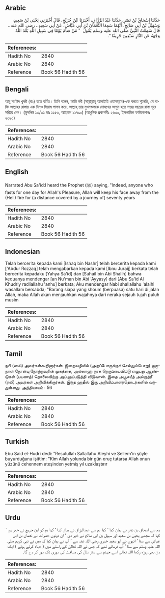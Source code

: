 ## Arabic


<div dir="rtl" lang="ar" style={{fontSize:'larger',backgroundColor:'#f8f9fa',padding:20}}>
حَدَّثَنَا إِسْحَاقُ بْنُ نَصْرٍ، حَدَّثَنَا عَبْدُ الرَّزَّاقِ، أَخْبَرَنَا ابْنُ جُرَيْجٍ، قَالَ أَخْبَرَنِي يَحْيَى بْنُ سَعِيدٍ، وَسُهَيْلُ بْنُ أَبِي صَالِحٍ، أَنَّهُمَا سَمِعَا النُّعْمَانَ بْنَ أَبِي عَيَّاشٍ، عَنْ أَبِي سَعِيدٍ ـ رضى الله عنه ـ قَالَ سَمِعْتُ النَّبِيَّ صلى الله عليه وسلم يَقُولُ ‏ "‏ مَنْ صَامَ يَوْمًا فِي سَبِيلِ اللَّهِ بَعَّدَ اللَّهُ وَجْهَهُ عَنِ النَّارِ سَبْعِينَ خَرِيفًا ‏"‏‏.‏
</div>
<div style={{backgroundColor:'#f8f9fa',padding:20, marginBottom: 10}}><table> <thead> <tr> <th>References:</th> <th></th> </tr> </thead> <tbody><tr><td>Hadith No</td><td>2840</td></tr><tr><td>Arabic No</td><td>2840</td></tr><tr><td>Reference</td><td>Book 56 Hadith 56</td></tr></tbody></table></div>

## Bengali


<div dir="ltr" lang="bn" style={{fontSize:'larger',backgroundColor:'#f8f9fa',padding:20}}>
আবূ সা‘ঈদ খুদরী (রাঃ) হতে বর্ণিত। তিনি বলেন, আমি নবী (সাল্লাল্লাহু আলাইহি ওয়াসাল্লাম)-কে বলতে শুনেছি, যে ব্যক্তি আল্লাহর রাস্তায় এক দিনও সিয়াম পালন করে, আল্লাহ্ তার মুখমন্ডলকে দোযখের আগুন হতে সত্তর বছরের রাস্তা দূরে সরিয়ে নেন। (মুসলিম ১৩/৩১ হাঃ ১১৫৩, আহমাদ ১১৭৯০) (আধুনিক প্রকাশনীঃ ২৬৩০, ইসলামিক ফাউন্ডেশনঃ ২৬৪০)
</div>
<div style={{backgroundColor:'#f8f9fa',padding:20, marginBottom: 10}}><table> <thead> <tr> <th>References:</th> <th></th> </tr> </thead> <tbody><tr><td>Hadith No</td><td>2840</td></tr><tr><td>Arabic No</td><td>2840</td></tr><tr><td>Reference</td><td>Book 56 Hadith 56</td></tr></tbody></table></div>

## English


<div dir="ltr" lang="en" style={{fontSize:'larger',backgroundColor:'#f8f9fa',padding:20}}>
Narrated Abu Sa'id:I heard the Prophet (ﷺ) saying, "Indeed, anyone who fasts for one day for Allah's Pleasure, Allah will keep his face away from the (Hell) fire for (a distance covered by a journey of) seventy years
</div>
<div style={{backgroundColor:'#f8f9fa',padding:20, marginBottom: 10}}><table> <thead> <tr> <th>References:</th> <th></th> </tr> </thead> <tbody><tr><td>Hadith No</td><td>2840</td></tr><tr><td>Arabic No</td><td>2840</td></tr><tr><td>Reference</td><td>Book 56 Hadith 56</td></tr></tbody></table></div>

## Indonesian


<div dir="ltr" lang="id" style={{fontSize:'larger',backgroundColor:'#f8f9fa',padding:20}}>
Telah bercerita kepada kami [Ishaq bin Nashr] telah bercerita kepada kami ['Abdur Rozzaq] telah mengabarkan kepada kami [Ibnu Juraij] berkata telah bercerita kepadaku [Yahya Sa'id] dan [Suhail bin Abi Shalih] bahwa keduanya mendengar [an Nu'man bin Abi 'Ayyasy] dari [Abu Sa'id Al Khudriy radliallahu 'anhu] berkata; Aku mendengar Nabi shallallahu 'alaihi wasallam bersabda; "Barang siapa yang shoum (berpuasa) satu hari di jalan Allah, maka Allah akan menjauhkan wajahnya dari neraka sejauh tujuh puluh musim
</div>
<div style={{backgroundColor:'#f8f9fa',padding:20, marginBottom: 10}}><table> <thead> <tr> <th>References:</th> <th></th> </tr> </thead> <tbody><tr><td>Hadith No</td><td>2840</td></tr><tr><td>Arabic No</td><td>2840</td></tr><tr><td>Reference</td><td>Book 56 Hadith 56</td></tr></tbody></table></div>

## Tamil


<div dir="ltr" lang="ta" style={{fontSize:'larger',backgroundColor:'#f8f9fa',padding:20}}>
நபி (ஸல்) அவர்கள்கூறினார்கள்: இறைவழியில் (அறப்போருக்குச் செல்லும்போது) ஒருநாள் நோன்பு நோற்றவரின் முகத்தை, அல்லாஹ் நரக நெருப்பைவிட்டு எழுபது ஆண்டுகள் (பயணத்) தொலைவிற்கு அப்புறப்படுத்தி விடுவான். இதை அபூசயீத் அல்குத்ரீ (ரலி) அவர்கள் அறிவிக்கிறார்கள். இந்த ஹதீஸ் இரு அறிவிப்பாளர்தொடர்களில் வந்துள்ளது. அத்தியாயம் : 56
</div>
<div style={{backgroundColor:'#f8f9fa',padding:20, marginBottom: 10}}><table> <thead> <tr> <th>References:</th> <th></th> </tr> </thead> <tbody><tr><td>Hadith No</td><td>2840</td></tr><tr><td>Arabic No</td><td>2840</td></tr><tr><td>Reference</td><td>Book 56 Hadith 56</td></tr></tbody></table></div>

## Turkish


<div dir="ltr" lang="tr" style={{fontSize:'larger',backgroundColor:'#f8f9fa',padding:20}}>
Ebu Said el-Hudri dedi: "Resulullah Sallallahu Aleyhi ve Sellem'in şöyle buyurduğunu işittim: "Kim Allah yolunda bir gün oruç tutarsa Allah onun yüzünü cehennem ateşinden yetmiş yıl uzaklaştırır
</div>
<div style={{backgroundColor:'#f8f9fa',padding:20, marginBottom: 10}}><table> <thead> <tr> <th>References:</th> <th></th> </tr> </thead> <tbody><tr><td>Hadith No</td><td>2840</td></tr><tr><td>Arabic No</td><td>2840</td></tr><tr><td>Reference</td><td>Book 56 Hadith 56</td></tr></tbody></table></div>

## Urdu


<div dir="rtl" lang="ur" style={{fontSize:'larger',backgroundColor:'#f8f9fa',padding:20}}>
ہم سے اسحاق بن نضر نے بیان کیا ‘ کہا ہم سے عبدالرزاق نے بیان کیا ‘ کہا ہم کو ابن جریج نے خبر دی ‘ کہا کہ مجھے یحییٰ بن سعید اور سہیل بن ابی صالح نے خبر دی ‘ ان دونوں حضرات نے نعمان بن ابی عیاش سے سنا ‘ انہوں نے ابو سعید خدری رضی اللہ عنہ سے ‘ آپ نے بیان کیا کہ میں نے نبی کریم صلی اللہ علیہ وسلم سے سنا ‘ آپ فرماتے تھے کہ جس نے اللہ تعالیٰ کے راستے میں ( جہاد کرتے ہوئے ) ایک دن بھی روزہ رکھا اللہ تعالیٰ اسے جہنم سے ستر سال کی مسافت کی دوری تک دور کر دے گا۔
</div>
<div style={{backgroundColor:'#f8f9fa',padding:20, marginBottom: 10}}><table> <thead> <tr> <th>References:</th> <th></th> </tr> </thead> <tbody><tr><td>Hadith No</td><td>2840</td></tr><tr><td>Arabic No</td><td>2840</td></tr><tr><td>Reference</td><td>Book 56 Hadith 56</td></tr></tbody></table></div>
